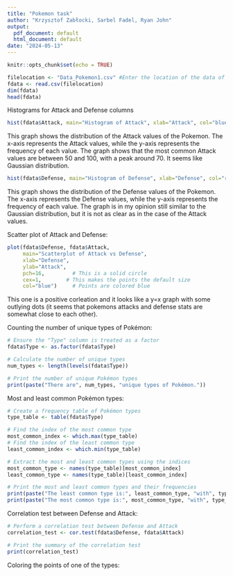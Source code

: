 ```yaml
---
title: "Pokemon task"
author: "Krzysztof Zabłocki, Sarbel Fadel, Ryan John"
output:
  pdf_document: default
  html_document: default
date: "2024-05-13"
---
```


```r
knitr::opts_chunk$set(echo = TRUE)
```

```r
filelocation <- "Data_Pokemon1.csv" #Enter the location of the data of your computer here.
fdata <- read.csv(filelocation)
dim(fdata)
head(fdata)
```

Histograms for Attack and Defense columns

```r
hist(fdata$Attack, main="Histogram of Attack", xlab="Attack", col="blue", breaks=20)
```

This graph shows the distribution of the Attack values of the Pokemon. The x-axis represents the Attack values, while the y-axis represents the frequency of each value. The graph shows that the most common Attack values are between 50 and 100, with a peak around 70. It seems like Gaussian distribution.

```r
hist(fdata$Defense, main="Histogram of Defense", xlab="Defense", col="red", breaks=20)
```

This graph shows the distribution of the Defense values of the Pokemon. The x-axis represents the Defense values, while the y-axis represents the frequency of each value. The graph is in my opinion still similar to the Gaussian distribution, but it is not as clear as in the case of the Attack values.

Scatter plot of Attack and Defense:

```r
plot(fdata$Defense, fdata$Attack, 
     main="Scatterplot of Attack vs Defense", 
     xlab="Defense", 
     ylab="Attack", 
     pch=16,         # This is a solid circle
     cex=1,        # This makes the points the default size
     col="blue")     # Points are colored blue
```

This one is a positive corleation and it looks like a y=x graph with some outlying 
dots (it seems that pokemons attacks and defense stats are somewhat close to each 
other).

Counting the number of unique types of Pokémon:
```r

# Ensure the "Type" column is treated as a factor
fdata$Type <- as.factor(fdata$Type)

# Calculate the number of unique types
num_types <- length(levels(fdata$Type))

# Print the number of unique Pokémon types
print(paste("There are", num_types, "unique types of Pokémon."))
```

Most and least common Pokémon types:
```r
# Create a frequency table of Pokémon types
type_table <- table(fdata$Type)

# Find the index of the most common type
most_common_index <- which.max(type_table)
# Find the index of the least common type
least_common_index <- which.min(type_table)

# Extract the most and least common types using the indices
most_common_type <- names(type_table)[most_common_index]
least_common_type <- names(type_table)[least_common_index]

# Print the most and least common types and their frequencies
print(paste("The least common type is:", least_common_type, "with", type_table[least_common_index], "occurrences."))
print(paste("The most common type is:", most_common_type, "with", type_table[most_common_index], "occurrences."))
```


Correlation test between Defense and Attack:
```r
# Perform a correlation test between Defense and Attack
correlation_test <- cor.test(fdata$Defense, fdata$Attack)

# Print the summary of the correlation test
print(correlation_test)

```

Coloring the points of one of the types:
```r

```





